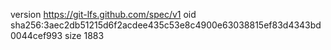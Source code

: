 version https://git-lfs.github.com/spec/v1
oid sha256:3aec2db51215d6f2acdee435c53e8c4900e63038815ef83d4343bd0044cef993
size 1883
